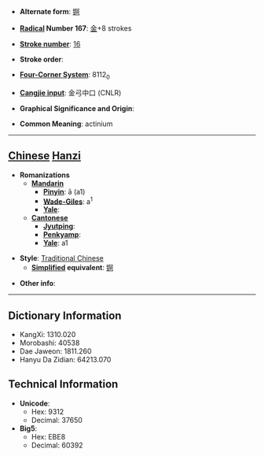 * '''Alternate form''': [[锕]]

* '''[[Wiktionary:Chinese radical index| Radical]] Number 167''': [[Wiktionary:Chinese radical index 金|金]]+8 strokes

* '''[[Wiktionary:Chinese total strokes index|Stroke number]]''': [[Wiktionary:Chinese total strokes index 16|16]]

* '''Stroke order''': 

* '''[[Wiktionary:Chinese four corner index|Four-Corner System]]''': 8112<sub>0</sub>

* '''[[Wiktionary:Chinese Cangjie index|Cangjie input]]''': 金弓中口 (CNLR)

* '''Graphical Significance and Origin''': 

* '''Common Meaning''': actinium

----

== [[Chinese]] [[Hanzi]] ==

* '''Romanizations'''
** '''[[Mandarin]]'''
*** '''[[Pinyin]]''': ā (a1)
*** '''[[Wade-Giles]]''': a<sup>1</sup>
*** '''[[Yale]]''': 
** '''[[Cantonese]]'''
*** '''[[Jyutping]]''':
*** '''[[Penkyamp]]''': 
*** '''[[Yale]]''': a1

* '''Style''': [[Traditional Chinese]] 
** '''[[Simplified Chinese|Simplified]] equivalent''': [[锕]]

* '''Other info''': 

----

== Dictionary Information ==

* KangXi: 1310.020
* Morobashi: 40538
* Dae Jaweon: 1811.260
* Hanyu Da Zidian: 64213.070

== Technical Information ==

* '''Unicode''':
** Hex: 9312
** Decimal: 37650
* '''Big5''':
** Hex: EBE8
** Decimal: 60392